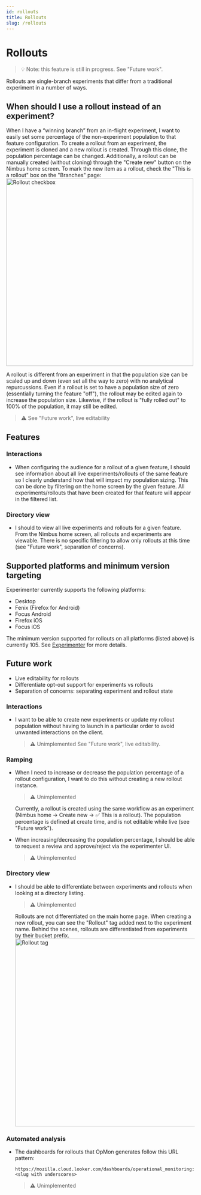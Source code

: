 ```yaml
---
id: rollouts
title: Rollouts
slug: /rollouts
---
```



# Rollouts

> 💡  Note: this feature is still in progress. See "Future work".

Rollouts are single-branch experiments that differ from a traditional experiment in a number of ways.

## When should I use a rollout instead of an experiment?

When I have a “winning branch” from an in-flight experiment, I want to easily set some percentage of the non-experiment population to that feature configuration. To create a rollout from an experiment, the experiment is cloned and a new rollout is created. Through this clone, the population percentage can be changed. Additionally, a rollout can be manually created (without cloning) through the "Create new" button on the Nimbus home screen. To mark the new item as a rollout, check the "This is a rollout" box on the "Branches" page:
<img title="Rollout checkbox" src="/img/deep-dives/rollout-checkbox.png" height="500"/>

A rollout is different from an experiment in that the population size can be scaled up and down (even set all the way to zero) with no analytical repurcussions. Even if a rollout is set to have a population size of zero (essentially turning the feature "off"), the rollout may be edited again to increase the population size. Likewise, if the rollout is "fully rolled out" to 100% of the population, it may still be edited.
> ⚠️  See "Future work", live editability

## Features

### Interactions

- When configuring the audience for a rollout of a given feature, I should see information about all live experiments/rollouts of the same feature so I clearly understand how that will impact my population sizing.
  This can be done by filtering on the home screen by the given feature. All experiments/rollouts that have been created for that feature will appear in the filtered list.

### Directory view

- I should to view all live experiments and rollouts for a given feature.
  From the Nimbus home screen, all rollouts and experiments are viewable. There is no specific filtering to allow only rollouts at this time (see "Future work", separation of concerns).

## Supported platforms and minimum version targeting

Experimenter currently supports the following platforms:

- Desktop
- Fenix (Firefox for Android)
- Focus Android
- Firefox iOS
- Focus iOS

The minimum version supported for rollouts on all platforms (listed above) is currently 105. See [Experimenter](https://github.com/mozilla/experimenter/blob/main/app/experimenter/experiments/constants.py#L370) for more details.

## Future work

- Live editability for rollouts
- Differentiate opt-out support for experiments vs rollouts
- Separation of concerns: separating experiment and rollout state

### Interactions

- I want to be able to create new experiments or update my rollout population without having to launch in a particular order to avoid unwanted interactions on the client.
  > ⚠️  Unimplemented
  See "Future work", live editability.

### Ramping

- When I need to increase or decrease the population percentage of a rollout configuration, I want to do this without creating a new rollout instance.
  > ⚠️  Unimplemented

  Currently, a rollout is created using the same workflow as an experiment (Nimbus home -> Create new -> ✅   This is a rollout). The population percentage is defined at create time, and is not editable while live (see "Future work").

- When increasing/decreasing the population percentage, I should be able to request a review and approve/reject via the experimenter UI.
  > ⚠️  Unimplemented

### Directory view

- I should be able to differentiate between experiments and rollouts when looking at a directory listing.
  > ⚠️  Unimplemented

  Rollouts are not differentiated on the main home page. When creating a new rollout, you can see the "Rollout" tag added next to the experiment name. Behind the scenes, rollouts are differentiated from experiments by their bucket prefix.
  <img title="Rollout tag" src="/img/deep-dives/rollout-tag-experiment-summary.png" height="500"/>

### Automated analysis

- The dashboards for rollouts that OpMon generates follow this URL pattern:
  ```
  https://mozilla.cloud.looker.com/dashboards/operational_monitoring::<slug with underscores>
  ```

  > ⚠️  Unimplemented
